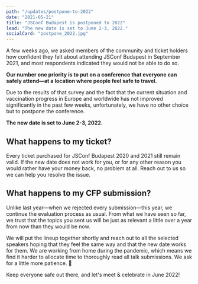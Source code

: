 ```yaml
---
path: "/updates/postpone-to-2022"
date: "2021-05-21"
title: "JSConf Budapest is postponed to 2022"
lead: "The new date is set to June 2-3, 2022."
socialCard: "postpone_2022.jpg"
---
```


A few weeks ago, we asked members of the community and ticket holders how confident they felt
about attending JSConf Budapest in September 2021, and most respondents indicated they would
not be able to do so.

**Our number one priority is to put on a conference that everyone can safely attend—at a
location where people feel safe to travel.**

Due to the results of that survey and the fact that the current situation and
vaccination progress in Europe and worldwide has not improved significantly in the past
few weeks, unfortunately, we have no other choice but to postpone the conference.

**The new date is set to June 2-3, 2022.**

## What happens to my ticket?

Every ticket purchased for JSConf Budapest 2020 and 2021 still remain valid. If the new date
does not work for you, or for any other reason you would rather have your money back,
no problem at all. Reach out to us so we can help you resolve the issue.

## What happens to my CFP submission?

Unlike last year—when we rejected every submission—this year, we continue the evaluation
process as usual. From what we have seen so far, we trust that the topics you sent us
will be just as relevant a little over a year from now than they would be now.

We will put the lineup together shortly and reach out to all the selected speakers hoping
that they feel the same way and that the new date works for them. We are working from
home during the pandemic, which means we find it harder to allocate time to thoroughly
read all talk submissions. We ask for a little more patience. 💖

Keep everyone safe out there, and let's meet & celebrate in June 2022!
